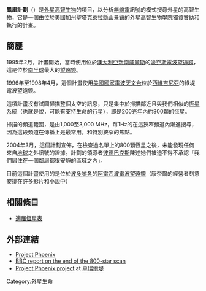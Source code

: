 {{Unreferenced |time=2009-06-24T16:35:12+00:00 }}
'''鳳凰計劃'''（{{lang-en|Project Phoenix}}）是[[外星生命|外星高智生物]]的項目，以分析[[無線電|無線電]]訊號的模式搜尋外星的高智生物，它是一個由位於[[美國|美國]][[加州|加州]][[聖塔克萊拉縣|聖塔克萊拉縣]][[山景鎮|山景鎮]]的[[外星高智生物學院|外星高智生物學院]]獨資贊助和執行的計畫。

== 簡歷 ==

1995年2月，計畫開始，當時使用位於[[澳大利亞|澳大利亞]][[新南威爾斯|新南威爾斯]]的[[派克斯電波望遠鏡|派克斯電波望遠鏡]]，這是位於[[南半球|南半球]]最大的[[望遠鏡|望遠鏡]]。

1996年至1998年4月，這個計畫使用[[美國國家射電天文台|美國國家電波天文台]]位於[[西維吉尼亞|西維吉尼亞]]的綠堤電波望遠鏡。

這項計畫沒有試圖掃描整個太空的訊息，只是集中於掃描鄰近且與我們相似的[[恆星系統|恆星系統]]（也就是說，可能有支持生命的[[行星|行星]]），即是200[[光年|光年]]內約800顆的[[恆星|恆星]]。

掃描的頻道範圍，是由1,000至3,000 MHz，每1Hz的在這狹窄頻道內漸進搜尋，因為這段頻道在傳播上是最常用，和特別狹窄的焦點。

2004年3月，這個計劃宣佈，在檢查過名單上的800顆恆星之後，未能發現任何來自[[地球|地球]]之外訊號的證據。計劃的領導者[[彼德巴克斯|彼德巴克斯]]陳述她們被迫不得不承認「我們居住在一個鄰居都很安靜的區域之內」。

目前這個計畫使用的是位於[[波多黎各|波多黎各]]的[[阿雷西博天文台|阿雷西波電波望遠鏡]]（康奈爾的經營者刻意安排在許多影片和小說中）

== 相關條目 ==
* [[適居恆星表|適居恆星表]]

== 外部連結 ==
* [http://www.seti.org/seti/projects/project-phoenix/overview.php Project Phoenix]{{dead link|date=2018年5月 |bot=InternetArchiveBot |fix-attempted=yes }}
* [http://news.bbc.co.uk/1/hi/sci/tech/3567729.stm BBC report on the end of the 800-star scan]
* [http://www.jb.man.ac.uk/research/seti/phoenix.html Project Phoenix project] at [[卓瑞爾堤|卓瑞爾堤]]

[[Category:外星生命|Category:外星生命]]